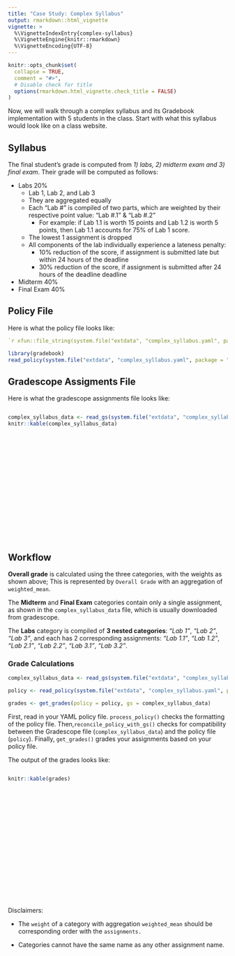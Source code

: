 ```yaml
---
title: "Case Study: Complex Syllabus"
output: rmarkdown::html_vignette
vignette: >
  %\VignetteIndexEntry{complex-syllabus}
  %\VignetteEngine{knitr::rmarkdown}
  %\VignetteEncoding{UTF-8}
---
```


```r
knitr::opts_chunk$set(
  collapse = TRUE,
  comment = "#>",
  # Disable check for title
  options(rmarkdown.html_vignette.check_title = FALSE)
)
```

Now, we will walk through a complex syllabus and its Gradebook implementation with 5 students in the class. Start with what this syllabus would look like on a class website.

## Syllabus

The final student's grade is computed from *1) labs, 2) midterm exam and 3) final exam*. Their grade will be computed as follows:

-   Labs 20%
    - Lab 1, Lab 2, and Lab 3
    - They are aggregated equally
    - Each "Lab \#" is compiled of two parts, which are weighted by their respective point value: "Lab #.1" & "Lab #.2"
      - For example: if Lab 1.1 is worth 15 points and Lab 1.2 is worth 5 points, then Lab 1.1 accounts for 75% of Lab 1 score. 
    - The lowest 1 assignment is dropped
    - All components of the lab individually experience a lateness penalty:
      - 10% reduction of the score, if assignment is submitted late but within 24 hours of the deadline
      - 30% reduction of the score, if assignment is submitted after 24 hours of the deadline deadline
-   Midterm 40%
-   Final Exam 40%


## Policy File

Here is what the policy file looks like:

``` yaml
`r xfun::file_string(system.file("extdata", "complex_syllabus.yaml", package = "gradebook"))`
```


```r
library(gradebook)
read_policy(system.file("extdata", "complex_syllabus.yaml", package = "gradebook"))
```

## Gradescope Assigments File
Here is what the gradescope assignments file looks like:

::: {style="height: 300px; overflow: auto;"}
```r
complex_syllabus_data <- read_gs(system.file("extdata", "complex_syllabus_data.csv", package = "gradebook"))
knitr::kable(complex_syllabus_data)
```
:::

## Workflow


**Overall grade** is calculated using the three categories, with the weights as shown above; This is represented by `Overall Grade` with an aggregation of `weighted_mean`.

The **Midterm** and **Final Exam** categories contain only a single assignment, as shown in the `complex_syllabus_data` file, which is usually downloaded from gradescope.

The **Labs** category is compiled of **3 nested categories**: *"Lab 1"*, *"Lab 2"*, *"Lab 3"*,  and each has 2 corresponding assignments: *"Lab 1.1"*, *"Lab 1.2"*, *"Lab 2.1"*, *"Lab 2.2"*, *"Lab 3.1"*, *"Lab 3.2"*.

### Grade Calculations


```r
complex_syllabus_data <- read_gs(system.file("extdata", "complex_syllabus_data.csv", package = "gradebook"))

policy <- read_policy(system.file("extdata", "complex_syllabus.yaml", package = "gradebook"))

grades <- get_grades(policy = policy, gs = complex_syllabus_data)
```

First, read in your YAML policy file. `process_policy()` checks the formatting of the policy file. Then,`reconcile_policy_with_gs()` checks for compatibility between the Gradescope file (`complex_syllabus_data`) and the policy file (`policy`). Finally, `get_grades()` grades your assignments based on your policy file.

The output of the grades looks like:

::: {style="height: 300px; overflow: auto;"}
```r
knitr::kable(grades)
```
:::

Disclaimers:

-   The `weight` of a category with aggregation `weighted_mean` should be corresponding order with the `assignments.`

-   Categories cannot have the same name as any other assignment name.
